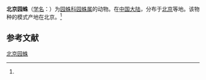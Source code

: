 {{Speciesbox
| name = 北京园蛛
| status = 
| status_system = 
| image = 
| genus = Araneus
| species = paitaensis
| authority = (Schenkel, 1953)<ref name='id13526'>{{cite web| url =http://www.bioinfo.cn/db05/BjdwSpecies.php?action=view&id=13526| title =北京园蛛| work =《中国动物物种编目数据库》| publisher =中国科学院微生物研究所| author =中国科学院动物研究所| accessdate =2009-04-28| deadurl =yes| archiveurl =https://web.archive.org/web/20160305044917/http://www.bioinfo.cn/db05/BjdwSpecies.php?action=view&id=13526| archivedate =2016-03-05}}</ref>
}}

'''北京园蛛'''（[[学名|学名]]：{{lang|la|''Araneus paitaensis''}}）为[[园蛛科|园蛛科]][[园蛛属|园蛛属]]的动物。在[[中国大陆|中国大陆]]，分布于[[北京|北京]]等地。该物种的模式产地在北京。<ref name='id13526'/>

== 参考文献 ==
{{reflist}}

{{Wikispecies|Araneus paitaensis}}
{{Taxonbar|from=Q779485}}

[[Category:园蛛属|北京园蛛]]


{{蜘蛛小作品}}
